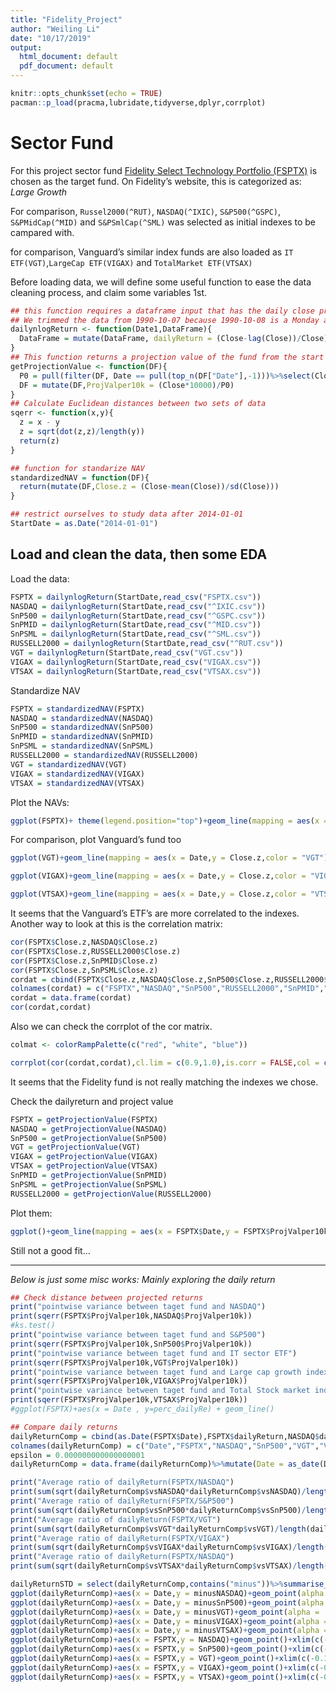 ```yaml
---
title: "Fidelity_Project"
author: "Weiling Li"
date: "10/17/2019"
output:
  html_document: default
  pdf_document: default
---
```


```r
knitr::opts_chunk$set(echo = TRUE)
pacman::p_load(pracma,lubridate,tidyverse,dplyr,corrplot)
``` 

# Sector Fund

For this project sector fund [Fidelity Select Technology Portfolio (FSPTX)](https://fundresearch.fidelity.com/mutual-funds/summary/316390202) is chosen as the target fund. On Fidelity's website, this is categorized as: *Large Growth*

For comparison, `Russel2000(^RUT)`, `NASDAQ(^IXIC)`, `S&P500(^GSPC)`, `S&PMidCap(^MID)` and `S&PSmlCap(^SML)` was selected as initial indexes to be campared with.

for comparison, Vanguard's similar index funds are also loaded as `IT ETF(VGT)`,`LargeCap ETF(VIGAX)` and `TotalMarket ETF(VTSAX)`

Before loading data, we will define some useful function to ease the data cleaning process, and claim some variables 1st.
```r
## this function requires a dataframe input that has the daily close price named:Closed and a date column named: Date with format as: floating point and "xxxx(year)-xx(month)-xx(day)"
## We trimmed the data from 1990-10-07 because 1990-10-08 is a Monday and Stock market closed during weekend
dailynlogReturn <- function(Date1,DataFrame){
  DataFrame = mutate(DataFrame, dailyReturn = (Close-lag(Close))/Close)%>%mutate(perc_dailyRe = round(dailyReturn*100.0,3))%>%mutate(log.Close = log(Close))%>%filter(Date >= Date1)%>%filter(Date <= as.Date("2018-12-31"))
}
## This function returns a projection value of the fund from the start date and assuming 10k investment from the start and reinvest all earnings
getProjectionValue <- function(DF){
  P0 = pull(filter(DF, Date == pull(top_n(DF["Date"],-1)))%>%select(Close))
  DF = mutate(DF,ProjValper10k = (Close*10000)/P0)
}
## Calculate Euclidean distances between two sets of data
sqerr <- function(x,y){
  z = x - y
  z = sqrt(dot(z,z)/length(y))
  return(z)
}

## function for standarize NAV
standardizedNAV = function(DF){
  return(mutate(DF,Close.z = (Close-mean(Close))/sd(Close)))
}

## restrict ourselves to study data after 2014-01-01
StartDate = as.Date("2014-01-01")

```

## Load and clean the data, then some EDA
Load the data:

```r
FSPTX = dailynlogReturn(StartDate,read_csv("FSPTX.csv"))
NASDAQ = dailynlogReturn(StartDate,read_csv("^IXIC.csv"))
SnP500 = dailynlogReturn(StartDate,read_csv("^GSPC.csv"))
SnPMID = dailynlogReturn(StartDate,read_csv("^MID.csv"))
SnPSML = dailynlogReturn(StartDate,read_csv("^SML.csv"))
RUSSELL2000 = dailynlogReturn(StartDate,read_csv("^RUT.csv"))
VGT = dailynlogReturn(StartDate,read_csv("VGT.csv"))
VIGAX = dailynlogReturn(StartDate,read_csv("VIGAX.csv"))
VTSAX = dailynlogReturn(StartDate,read_csv("VTSAX.csv"))
```

Standardize NAV

```r
FSPTX = standardizedNAV(FSPTX)
NASDAQ = standardizedNAV(NASDAQ)
SnP500 = standardizedNAV(SnP500)
SnPMID = standardizedNAV(SnPMID)
SnPSML = standardizedNAV(SnPSML)
RUSSELL2000 = standardizedNAV(RUSSELL2000)
VGT = standardizedNAV(VGT)
VIGAX = standardizedNAV(VIGAX)
VTSAX = standardizedNAV(VTSAX)
```

Plot the NAVs:

```r
ggplot(FSPTX)+ theme(legend.position="top")+geom_line(mapping = aes(x = Date,y = Close.z,color = "FSPTX"))+geom_line(mapping = aes(x = NASDAQ$Date,y = NASDAQ$Close.z,color = "NASDAQ"),alpha = .4)+geom_line(mapping = aes(x = SnPMID$Date,y = SnPMID$Close.z,color = "S&PmidCAP"),alpha = .4)+geom_line(mapping = aes(x = SnPSML$Date,y = SnPSML$Close.z,color = "S&PsmlCAP"),alpha = .4)+geom_line(mapping = aes(x = RUSSELL2000$Date,y = RUSSELL2000$Close.z,color = "Russell2000"),alpha = .4)+ylab("standardized NAV")
```

For comparison, plot Vanguard's fund too

```r
ggplot(VGT)+geom_line(mapping = aes(x = Date,y = Close.z,color = "VGT"))+geom_line(mapping = aes(x = NASDAQ$Date,y = NASDAQ$Close.z,color = "NASDAQ"),alpha = .4)+geom_line(mapping = aes(x = SnPMID$Date,y = SnPMID$Close.z,color = "S&PmidCAP"),alpha = .4)+geom_line(mapping = aes(x = SnPSML$Date,y = SnPSML$Close.z,color = "S&PsmlCAP"),alpha = .4)+geom_line(mapping = aes(x = RUSSELL2000$Date,y = RUSSELL2000$Close.z,color = "Russell2000"),alpha = .4)+ylab("standardized NAV")+ theme(legend.position="top")

ggplot(VIGAX)+geom_line(mapping = aes(x = Date,y = Close.z,color = "VIGAX"))+geom_line(mapping = aes(x = NASDAQ$Date,y = NASDAQ$Close.z,color = "NASDAQ"),alpha = .4)+geom_line(mapping = aes(x = SnPMID$Date,y = SnPMID$Close.z,color = "S&PmidCAP"),alpha = .4)+geom_line(mapping = aes(x = SnPSML$Date,y = SnPSML$Close.z,color = "S&PsmlCAP"),alpha = .4)+geom_line(mapping = aes(x = RUSSELL2000$Date,y = RUSSELL2000$Close.z,color = "Russell2000"),alpha = .4)+ylab("standardized NAV")+ theme(legend.position="top")

ggplot(VTSAX)+geom_line(mapping = aes(x = Date,y = Close.z,color = "VTSAX"))+geom_line(mapping = aes(x = NASDAQ$Date,y = NASDAQ$Close.z,color = "NASDAQ"),alpha = .4)+geom_line(mapping = aes(x = SnPMID$Date,y = SnPMID$Close.z,color = "S&PmidCAP"),alpha = .4)+geom_line(mapping = aes(x = SnPSML$Date,y = SnPSML$Close.z,color = "S&PsmlCAP"),alpha = .4)+geom_line(mapping = aes(x = RUSSELL2000$Date,y = RUSSELL2000$Close.z,color = "Russell2000"),alpha = .4)+ylab("standardized NAV")+ theme(legend.position="top")
```

It seems that the Vanguard's ETF's are more correlated to the indexes. Another way to look at this is the correlation matrix:

```r
cor(FSPTX$Close.z,NASDAQ$Close.z)
cor(FSPTX$Close.z,RUSSELL2000$Close.z)
cor(FSPTX$Close.z,SnPMID$Close.z)
cor(FSPTX$Close.z,SnPSML$Close.z)
cordat = cbind(FSPTX$Close.z,NASDAQ$Close.z,SnP500$Close.z,RUSSELL2000$Close.z,SnPMID$Close.z,SnPSML$Close.z,VGT$Close.z,VIGAX$Close.z,VTSAX$Close.z)
colnames(cordat) = c("FSPTX","NASDAQ","SnP500","RUSSELL2000","SnPMID","SnPSML","VGT(IT ETF)","VIGAX(LargeCAP)","VTSAX(TotalMarket)")
cordat = data.frame(cordat)
cor(cordat,cordat)

```
Also we can check the corrplot of the cor matrix.

```r
colmat <- colorRampPalette(c("red", "white", "blue"))

corrplot(cor(cordat,cordat),cl.lim = c(0.9,1.0),is.corr = FALSE,col = colmat(200))
```

It seems that the Fidelity fund is not really matching the indexes we chose.   

Check the dailyreturn and project value

```r
FSPTX = getProjectionValue(FSPTX)
NASDAQ = getProjectionValue(NASDAQ)
SnP500 = getProjectionValue(SnP500)
VGT = getProjectionValue(VGT)
VIGAX = getProjectionValue(VIGAX)
VTSAX = getProjectionValue(VTSAX)
SnPMID = getProjectionValue(SnPMID)
SnPSML = getProjectionValue(SnPSML)
RUSSELL2000 = getProjectionValue(RUSSELL2000)
```

Plot them:

```r
ggplot()+geom_line(mapping = aes(x = FSPTX$Date,y = FSPTX$ProjValper10k,color = 'FSPTX'))+geom_line(mapping = aes(x = NASDAQ$Date,y = NASDAQ$ProjValper10k,color = 'NASDAQ'),size = 1.5,alpha = .6)+geom_line(mapping = aes(x = SnP500$Date,y = SnP500$ProjValper10k,color = 'S&P500'),size = 1.5,alpha = .6)+geom_line(mapping = aes(x = VGT$Date,y = VGT$ProjValper10k,color = 'VGT(ITsecETF)'),size = 1,alpha = .2)+geom_line(mapping = aes(x = VIGAX$Date,y = VIGAX$ProjValper10k,color = 'VIGAX(LARGECAPGROWTH)'),size = 1,alpha = .2)+geom_line(mapping = aes(x = VTSAX$Date,y = VTSAX$ProjValper10k,color = 'VTSAX(TOTALSTOCK)'),size = 1,alpha = .2)+geom_line(mapping = aes(x = SnPMID$Date,y = SnPMID$ProjValper10k,color = 'S&PmidCAP'),size = 1,alpha = .2)+geom_line(mapping = aes(x = SnPSML$Date,y = SnPSML$ProjValper10k,color = 'S&PsmlCAP'),size = 1,alpha = .2)+xlab("Date")+ylab("HypoGrowth of 10,000")+ theme(legend.position="top")
```

Still not a good fit...

---

*Below is just some misc works: Mainly exploring the daily return*

```r
## Check distance between projected returns
print("pointwise variance between taget fund and NASDAQ")
print(sqerr(FSPTX$ProjValper10k,NASDAQ$ProjValper10k))
#ks.test()
print("pointwise variance between taget fund and S&P500")
print(sqerr(FSPTX$ProjValper10k,SnP500$ProjValper10k))
print("pointwise variance between taget fund and IT sector ETF")
print(sqerr(FSPTX$ProjValper10k,VGT$ProjValper10k))
print("pointwise variance between taget fund and Large cap growth index fund")
print(sqerr(FSPTX$ProjValper10k,VIGAX$ProjValper10k))
print("pointwise variance between taget fund and Total Stock market index fund")
print(sqerr(FSPTX$ProjValper10k,VTSAX$ProjValper10k))
#ggplot(FSPTX)+aes(x = Date , y=perc_dailyRe) + geom_line()

## Compare daily returns
dailyReturnComp = cbind(as.Date(FSPTX$Date),FSPTX$dailyReturn,NASDAQ$dailyReturn,SnP500$dailyReturn,VGT$dailyReturn,VIGAX$dailyReturn,VTSAX$dailyReturn)
colnames(dailyReturnComp) = c("Date","FSPTX","NASDAQ","SnP500","VGT","VIGAX","VTSAX")
epsilon = 0.000000000000000001
dailyReturnComp = data.frame(dailyReturnComp)%>%mutate(Date = as_date(Date),vsNASDAQ = ifelse(NASDAQ*NASDAQ<=epsilon,FSPTX,FSPTX/NASDAQ),vsSnP500 = ifelse(SnP500*SnP500<=epsilon,FSPTX,FSPTX/SnP500),vsVGT = ifelse(VGT*VGT<=epsilon,FSPTX,FSPTX/VGT),vsVIGAX = ifelse(VIGAX*VIGAX<=epsilon,FSPTX,FSPTX/VIGAX),vsVTSAX = ifelse(VTSAX*VTSAX<=epsilon,FSPTX,FSPTX/VTSAX))%>%mutate(minusNASDAQ = FSPTX-NASDAQ,minusSnP500 = FSPTX-SnP500,minusVGT = FSPTX-VGT,minusVIGAX= FSPTX-VIGAX,minusVTSAX = FSPTX-VTSAX)

print("Average ratio of dailyReturn(FSPTX/NASDAQ")
print(sum(sqrt(dailyReturnComp$vsNASDAQ*dailyReturnComp$vsNASDAQ)/length(dailyReturnComp$vsNASDAQ)))
print("Average ratio of dailyReturn(FSPTX/S&P500")
print(sum(sqrt(dailyReturnComp$vsSnP500*dailyReturnComp$vsSnP500)/length(dailyReturnComp$vsSnP500)))
print("Average ratio of dailyReturn(FSPTX/VGT")
print(sum(sqrt(dailyReturnComp$vsVGT*dailyReturnComp$vsVGT)/length(dailyReturnComp$vsVGT)))
print("Average ratio of dailyReturn(FSPTX/VIGAX")
print(sum(sqrt(dailyReturnComp$vsVIGAX*dailyReturnComp$vsVIGAX)/length(dailyReturnComp$vsVIGAX)))
print("Average ratio of dailyReturn(FSPTX/NASDAQ")
print(sum(sqrt(dailyReturnComp$vsVTSAX*dailyReturnComp$vsVTSAX)/length(dailyReturnComp$vsVTSAX)))

dailyReturnSTD = select(dailyReturnComp,contains("minus"))%>%summarise_all(funs(sd))
ggplot(dailyReturnComp)+aes(x = Date,y = minusNASDAQ)+geom_point(alpha = .1)+geom_smooth(method = "loess",se = TRUE)
ggplot(dailyReturnComp)+aes(x = Date,y = minusSnP500)+geom_point(alpha = .1)+geom_smooth(method = "loess",se = TRUE)
ggplot(dailyReturnComp)+aes(x = Date,y = minusVGT)+geom_point(alpha = .1)+geom_smooth(method = "loess",se = TRUE)
ggplot(dailyReturnComp)+aes(x = Date,y = minusVIGAX)+geom_point(alpha = .1)+geom_smooth(method = "loess",se = TRUE)
ggplot(dailyReturnComp)+aes(x = Date,y = minusVTSAX)+geom_point(alpha = .1)+geom_smooth(method = "loess",se = TRUE)
ggplot(dailyReturnComp)+aes(x = FSPTX,y = NASDAQ)+geom_point()+xlim(c(-0.15,0.15))+ylim(c(-0.15,0.15))+geom_abline(intercept = 0.0,slope = 1.0)
ggplot(dailyReturnComp)+aes(x = FSPTX,y = SnP500)+geom_point()+xlim(c(-0.15,0.15))+ylim(c(-0.15,0.15))+geom_abline(intercept = 0.0,slope = 1.0)
ggplot(dailyReturnComp)+aes(x = FSPTX,y = VGT)+geom_point()+xlim(c(-0.15,0.15))+ylim(c(-0.15,0.15))+geom_abline(intercept = 0.0,slope = 1.0)
ggplot(dailyReturnComp)+aes(x = FSPTX,y = VIGAX)+geom_point()+xlim(c(-0.15,0.15))+ylim(c(-0.15,0.15))+geom_abline(intercept = 0.0,slope = 1.0)
ggplot(dailyReturnComp)+aes(x = FSPTX,y = VTSAX)+geom_point()+xlim(c(-0.15,0.15))+ylim(c(-0.15,0.15))+geom_abline(intercept = 0.0,slope = 1.0)
```

